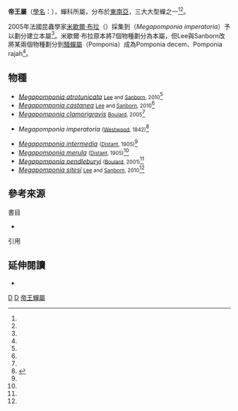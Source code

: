 {{Automatic Taxobox
| taxon = Megapomponia
| image = Pomponia_merula.jpg
| image_caption = 公蟬<br/>（''Megapomponia merula''）
| authority = [[Michel_Boulard|Boulard]], 2005
| subdivision_ranks = [[物種|物種]]
| subdivision = 詳見[[#物種|內文]]。
}}
'''帝王屬'''（[[學名|學名]]：{{sname|''Megapomponia''}}），蟬科所屬，分布於[[東南亞|東南亞]]，三大大型蟬之一<ref name="Boulard2005"/><ref name="Lee-Sanborn-2010"/>。

2005年法國昆蟲學家[[米歇爾·布拉|米歇爾·布拉]]（{{lang|fr|Michel Boulard}}）採集到{{tsl|en|Megapomponia imperatoria|帝王蟬}}（''Megapomponia imperatoria''）予以劃分建立本屬<ref name="Boulard2005"/>。米歇爾·布拉原本將7個物種劃分為本屬，但Lee與Sanborn改將某兩個物種劃分到[[騷蟬屬|騷蟬屬]]（Pomponia）成為Pomponia decem、Pomponia rajah<ref name="Lee-Sanborn-2010"/>。

==物種==
* ''[[Megapomponia_atrotunicata|Megapomponia atrotunicata]]'' <small>[[Young_June_Lee|Lee]] and [[Allen_F._Sanborn|Sanborn]], 2010</small><ref name="Sanborn2013"/>
* ''[[Megapomponia_castanea|Megapomponia castanea]]'' <small>[[Young_June_Lee|Lee]] and [[Allen_F._Sanborn|Sanborn]], 2010</small><ref name="Sanborn2013"/>
* ''[[Megapomponia_clamorigravis|Megapomponia clamorigravis]]'' <small>[[Michel_Boulard|Boulard]], 2005</small><ref name="Sanborn2013"/>
* {{tsl|en|Megapomponia imperatoria|帝王蟬}} ''Megapomponia imperatoria'' <small>([[John_Obadiah_Westwood|Westwood]], 1842)</small><ref>{{harvnb|Sanborn|2013|pp=241-243, 344}}</ref>
* ''[[Megapomponia_intermedia|Megapomponia intermedia]]'' <small>([[William_Lucas_Distant|Distant]], 1905)</small><ref name="Sanborn2013"/>
* ''[[Megapomponia_merula|Megapomponia merula]]'' <small>([[William_Lucas_Distant|Distant]], 1905)</small><ref name="Sanborn2013"/>
* ''[[Megapomponia_pendleburyi|Megapomponia pendleburyi]]'' <small>([[Michel_Boulard|Boulard]], 2001)</small><ref name="Sanborn2013"/>
* ''[[Megapomponia_sitesi|Megapomponia sitesi]]'' <small>[[Young_June_Lee|Lee]] and [[Allen_F._Sanborn|Sanborn]], 2010</small><ref name="Sanborn2013"/>
==參考來源==
;書目
* {{cite isbn|9780124166387|ref=harv|noedit}}

;引用
{{reflist|1|refs=
<ref name="Sanborn2013">{{harvnb|Sanborn|2013|pp=239-348}}</ref>
<ref name="Boulard2005">{{lang|fr|Boulard, M. (2005). Création du genre ''Megapomponia'' et description de ''Mp. clamorigravis'' n. sp. (Rhynchota, Cicadoidea, Cicadidae). ''EPHE, Trav. Lab. Biol. Evol. Insectes Hemip.'' 15:93-110}}{{fr}}</ref> 
<ref name="Lee-Sanborn-2010">Lee, J.L., and Sanborn, A.F. (2010). Three new species of the genus ''Megapomponia'' (Hemiptera: Cicadidae) from Indochina, with a key to the species of ''Megapomponia''. ''Journal of Asia-Pacific Entomology'' 13(1):31–39</ref>
}}

== 延伸閱讀 ==
*{{Commons category-inline|Megapomponia}}
{{taxonbar}}
[[Category:_2005年描述的分类群|D]]
[[Category:蟬科|D]]
[[Category:帝王蟬屬|]]